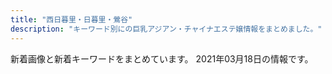 ```yaml
---
title: "西日暮里・日暮里・鶯谷"
description: "キーワード別にの巨乳アジアン・チャイナエステ嬢情報をまとめました。"
---
```


新着画像と新着キーワードをまとめています。
2021年03月18日の情報です。

<DmmAffiliateIns />
<KeywordTable
  shops={
    [
    {
        "station": "JR\u897f\u65e5\u66ae\u91cc\u99c5",
        "url": "http://flowerscent.este.work/",
        "keywords": {
            "83": 36,
            "D": 12,
            "86": 12,
            "87": 12,
            "E": 12,
            "C": 36
        },
        "name": "\u3075\u308f\u3075\u308f",
        "img_links": [
            "http://flowerscent.este.work/head_2_4691_1553674270815382.png",
            "http://flowerscent.este.work/head_3_4691_1556258938113847.png",
            "http://flowerscent.este.work/2/uploadimg/1599833697.jpg",
            "http://flowerscent.este.work/2/uploadimg/1600260826.jpg",
            "http://flowerscent.este.work/head_1_4691_1553674270167089.png"
        ]
    },
    {
        "img_links": [
            "http://es-rlx.com/staff/yuki/01.jpg",
            "http://es-rlx.com/pic/top3.jpg",
            "http://es-rlx.com/img/ttl_staff.png",
            "http://es-rlx.com/i/files/homeimg.jpg",
            "http://es-rlx.com/img/access/road03.jpg",
            "http://es-rlx.com/pic/head.png",
            "http://es-rlx.com/staff/minami/01.jpg",
            "http://es-rlx.com/staff/mai/01.jpg",
            "http://es-rlx.com/img/ft_tel.png",
            "http://es-rlx.com/staff/sakura/01.jpg",
            "http://es-rlx.com/staff/rumi/01.jpg",
            "http://es-rlx.com/img/access/kanban.png",
            "http://es-rlx.com/img/access/road02.jpg",
            "http://es-rlx.com/staff/anna/01.jpg",
            "http://es-rlx.com/img/ttl_tnew.png",
            "http://es-rlx.com/img/ttl_rec.png",
            "http://es-rlx.com/staff/rumi/01mb.jpg",
            "http://es-rlx.com/staff/minami/01mb.jpg",
            "http://es-rlx.com/img/ttl_mobile.png",
            "http://es-rlx.com/img/access/road01.jpg",
            "http://es-rlx.com/staff/mai/01mb.jpg",
            "http://es-rlx.com/img/access/roaddm.png",
            "http://es-rlx.com/pic/top1.jpg",
            "http://es-rlx.com/staff/anna/01mb.jpg",
            "http://es-rlx.com/img/access/road04.jpg",
            "http://es-rlx.com/pic/top2.jpg",
            "http://es-rlx.com/staff/sakura/01mb.jpg",
            "http://es-rlx.com/img/youtube.jpg",
            "http://es-rlx.com/staff/yuki/01mb.jpg"
        ],
        "name": "\u5065\u7f8e\u5802",
        "url": "http://es-rlx.com/",
        "station": "JR\u9daf\u8c37\u99c5\u5317\u53e3",
        "keywords": {
            "C": 21
        }
    },
    {
        "station": "JR\u65e5\u66ae\u91cc\u99c5",
        "keywords": {},
        "name": "\u6797\u30de\u30c3\u30b5\u30fc\u30b8",
        "img_links": [
            "http://www.night.ne.jp/nightnet/img/9.jpg",
            "http://www.night.ne.jp/tokyo/hayasi/img/index.jpg",
            "http://www.night.ne.jp/nightnet/img/17.jpg",
            "http://www.night.ne.jp/nightnet/img/5.jpg",
            "http://www.night.ne.jp/tokyo/hayasi/img/index_view.jpg",
            "http://www.night.ne.jp/_format/W/img/whats_view.jpg",
            "http://www.night.ne.jp/nightnet/img/1.jpg",
            "http://www.night.ne.jp/nightnet/img/7.jpg",
            "http://www.night.ne.jp/tokyo/hayasi/img/view_5.jpg",
            "http://www.night.ne.jp/nightnet/img/10.jpg",
            "http://www.night.ne.jp/nightnet/img/4.jpg",
            "http://www.night.ne.jp/nightnet/img/16.jpg",
            "http://www.night.ne.jp/tokyo/hayasi/img/view_2.jpg",
            "http://www.night.ne.jp/nightnet/img/11.jpg",
            "http://www.night.ne.jp/_format/P/img/whats_news.jpg",
            "http://www.night.ne.jp/nightnet/img/2.jpg",
            "http://www.night.ne.jp/tokyo/hayasi/img_staff/g_7181.jpg",
            "http://www.night.ne.jp/tokyo/hayasi/img/view_6.jpg",
            "http://www.night.ne.jp/nightnet/img/3.jpg",
            "http://www.night.ne.jp/nightnet/img/15.jpg",
            "http://www.night.ne.jp/nightnet/img/6.jpg",
            "http://www.night.ne.jp/tokyo/hayasi/img/view_1.jpg",
            "http://www.night.ne.jp/tokyo/hayasi/img/view_3.jpg",
            "http://www.night.ne.jp/_format/P/img/index_enter_1.jpg",
            "http://www.night.ne.jp/_format/P/img/over_msg_02.jpg",
            "http://www.night.ne.jp/tokyo/hayasi/img/view_4.jpg",
            "http://www.night.ne.jp/nightnet/img/8.jpg",
            "http://www.night.ne.jp/tokyo/hayasi/img/index_top.jpg",
            "http://www.night.ne.jp/_format/P/img/over_msg_01.jpg",
            "http://www.night.ne.jp/tokyo/hayasi/img/qr_code.jpg",
            "http://www.night.ne.jp/nightnet/img/14.jpg",
            "http://www.night.ne.jp/nightnet/img/13.jpg",
            "http://www.night.ne.jp/nightnet/img/12a.jpg"
        ],
        "url": "http://www.night.ne.jp/tokyo/hayasi/"
    },
    {
        "name": "\u5fc3\u7f8e",
        "url": "http://www.ai-lian.work/",
        "keywords": {},
        "img_links": [
            "http://www.ai-lian.work/images/line.png",
            "http://www.ai-lian.work/images/sys1.jpg",
            "http://www.ai-lian.work/img/aya1.jpg",
            "http://www.ai-lian.work/images/3.jpg",
            "http://www.ai-lian.work/img/saya1.jpg",
            "http://www.ai-lian.work/images/head.jpg",
            "http://www.ai-lian.work/images/interior_t.jpg",
            "http://www.ai-lian.work/images/1.jpg",
            "http://www.ai-lian.work/images/staff_t.jpg",
            "http://www.ai-lian.work/images/int2.jpg",
            "http://www.ai-lian.work/images/2.jpg",
            "http://www.ai-lian.work/images/ta.jpg",
            "http://www.ai-lian.work/images/tel.jpg",
            "http://www.ai-lian.work/images/rec1.jpg",
            "http://www.ai-lian.work/images/mobile.jpg",
            "http://www.ai-lian.work/img/yui1.jpg",
            "http://www.ai-lian.work/images/int1.jpg",
            "http://www.ai-lian.work/images/news.jpg"
        ],
        "station": "JR\u9daf\u8c37\u99c5\u5317\u53e3"
    },
    {
        "img_links": [
            "http://massage-aroma.pink/images/cg05.jpg",
            "http://massage-aroma.pink/images/nav-002.png",
            "http://massage-aroma.pink/images/cg10.jpg",
            "http://massage-aroma.pink/images/cg03.jpg",
            "http://massage-aroma.pink/images/top001.png",
            "http://massage-aroma.pink/images/cg06.jpg",
            "http://massage-aroma.pink/images/cg04.jpg",
            "http://massage-aroma.pink/images/tel.png",
            "http://massage-aroma.pink/images/cg09.jpg",
            "http://massage-aroma.pink/images/no.png",
            "http://massage-aroma.pink/images/nav-001.png",
            "http://massage-aroma.pink/images/nav-004.png",
            "http://massage-aroma.pink/images/cg02.jpg",
            "http://massage-aroma.pink/images/cg011.jpg",
            "http://massage-aroma.pink/images/cg07.jpg",
            "http://massage-aroma.pink/images/cg061.jpg",
            "http://massage-aroma.pink/images/nav-005.png",
            "http://massage-aroma.pink/images/cg08.jpg",
            "http://massage-aroma.pink/images/cg01.jpg",
            "http://massage-aroma.pink/images/nav-006.png",
            "http://massage-aroma.pink/images/nav-003.png"
        ],
        "keywords": {
            "D": 10,
            "86": 10
        },
        "name": "\u30d1\u30b8\u30e3\u30de",
        "station": "JR\u65e5\u66ae\u91cc\u99c5\u6771\u53e3",
        "url": "http://massage-aroma.pink/"
    },
    {
        "name": "\u307f\u306a\u307f",
        "keywords": {},
        "station": "JR\u65e5\u66ae\u91cc\u99c5\u6771\u53e3",
        "img_links": [
            "http://es-minami.com/img/nana1.jpg",
            "http://www.es-minami.com/images/mika1.jpg",
            "http://www.es-minami.com/gals/rika1.jpg",
            "http://www.es-minami.com/gals/mika1.jpg",
            "http://es-minami.com/images/mika1.jpg",
            "http://es-minami.com/gals/mika2.jpg",
            "http://www.es-minami.com/gals/nana1.jpg",
            "http://www.es-minami.com/gals/riri1.jpg",
            "http://www.es-minami.com/images/rika1.jpg",
            "http://www.es-minami.com/gals/mika2.jpg",
            "http://es-minami.com/images/rika1.jpg",
            "http://www.es-minami.com/images/news.png",
            "http://www.es-minami.com/img/sayuri1.jpg",
            "http://www.es-minami.com/images/sayuri2.jpg",
            "http://www.es-minami.com/gals/sayuri1.jpg",
            "http://www.es-minami.com/images/sayuri1.jpg",
            "http://es-minami.com/gals/yuki1.jpg",
            "http://es-minami.com/img/mika2.jpg",
            "http://es-minami.com/gals/rika1.jpg",
            "http://www.es-minami.com/img/mika2.jpg",
            "http://es-minami.com/images/staff-bar.png",
            "http://es-minami.com/images/mika2.jpg",
            "http://es-minami.com/images/yuki1.jpg",
            "http://www.es-minami.com/img/yuki1.jpg",
            "http://www.es-minami.com/gals/sayuri2.jpg",
            "http://es-minami.com/images/mobole.png",
            "http://es-minami.com/images/sayuri2.jpg",
            "http://es-minami.com/images/riri1.jpg",
            "http://www.es-minami.com/img/mika1.jpg",
            "http://www.es-minami.com/images/riri1.jpg",
            "http://es-minami.com/gals/sayuri1.jpg",
            "http://www.es-minami.com/gals/sakura1.jpg",
            "http://es-minami.com/img/sayuri2.jpg",
            "http://es-minami.com/img/sayuri1.jpg",
            "http://es-minami.com/img/mika1.jpg",
            "http://es-minami.com/images/pick_staff6.jpg",
            "http://es-minami.com/gals/nana1.jpg",
            "http://es-minami.com/images/nana1.jpg",
            "http://www.es-minami.com/images/nana1.jpg",
            "http://www.es-minami.com/img/riri1.jpg",
            "http://es-minami.com/img/riri1.jpg",
            "http://www.es-minami.com/img/nana1.jpg",
            "http://es-minami.com/img/yuki1.jpg",
            "http://es-minami.com/gals/sakura1.jpg",
            "http://www.es-minami.com/img/sayuri2.jpg",
            "http://www.es-minami.com/images/yuki1.jpg",
            "http://es-minami.com/images/news.png",
            "http://www.es-minami.com/images/pick_staff6.jpg",
            "http://es-minami.com/gals/sayuri2.jpg",
            "http://es-minami.com/gals/riri1.jpg",
            "http://www.es-minami.com/images/mobole.png",
            "http://www.es-minami.com/images/staff-bar.png",
            "http://www.es-minami.com/images/mika2.jpg",
            "http://www.es-minami.com/gals/yuki1.jpg",
            "http://es-minami.com/images/sayuri1.jpg",
            "http://es-minami.com/gals/mika1.jpg"
        ],
        "url": "http://es-minami.com/"
    },
    {
        "name": "\u9e97\u4eba",
        "url": "http://reijin.xyz.mn/",
        "station": "JR\u65e5\u66ae\u91cc\u99c5\u6771\u53e3",
        "img_links": [],
        "keywords": {}
    },
    {
        "url": "http://esthe-aroma.red/",
        "img_links": [
            "http://esthe-aroma.red/images/r3.jpg",
            "http://esthe-aroma.red/images/cg07.jpg",
            "http://esthe-aroma.red/images/rec.png",
            "http://esthe-aroma.red/images/top.png",
            "http://esthe-aroma.red/images/sruru.jpg",
            "http://esthe-aroma.red/images/cg10.jpg",
            "http://esthe-aroma.red/images/r2.jpg",
            "http://esthe-aroma.red/images/cg11.jpg",
            "http://esthe-aroma.red/images/cg05.jpg",
            "http://esthe-aroma.red/images/news.png",
            "http://esthe-aroma.red/images/cg09.jpg",
            "http://esthe-aroma.red/images/cg08.jpg",
            "http://esthe-aroma.red/images/cg02.jpg",
            "http://esthe-aroma.red/images/cg04.jpg",
            "http://esthe-aroma.red/images/cg01.jpg",
            "http://esthe-aroma.red/link/menlog.jpg",
            "http://esthe-aroma.red/images/kan.jpg",
            "http://esthe-aroma.red/images/precau.png",
            "http://esthe-aroma.red/images/imm.jpg",
            "http://esthe-aroma.red/images/cg06.jpg",
            "http://esthe-aroma.red/images/staff_s.png",
            "http://esthe-aroma.red/images/evetop.png",
            "http://esthe-aroma.red/images/cg00.jpg",
            "http://esthe-aroma.red/images/r1.jpg",
            "http://esthe-aroma.red/images/r4.jpg",
            "http://esthe-aroma.red/images/cg03.jpg"
        ],
        "name": "\u548c\u5408 \u308f\u3054\u3046",
        "station": "JR\u65e5\u66ae\u91cc\u99c5\u6771\u53e3",
        "keywords": {
            "D": 9,
            "E": 1,
            "86": 10
        }
    },
    {
        "keywords": {},
        "url": "http://www.hohoemi.es-relax.info/",
        "img_links": [
            "http://www.hohoemi.es-relax.info/gals/monika1.jpg",
            "http://www.hohoemi.es-relax.info/gals/yuri1.jpg",
            "http://www.hohoemi.es-relax.info/i/room/r02.jpg",
            "http://www.hohoemi.es-relax.info/images/r02.jpg",
            "http://www.hohoemi.es-relax.info/images/r05.jpg",
            "http://www.hohoemi.es-relax.info/i/room/r01.jpg",
            "http://www.hohoemi.es-relax.info/gals/egao1.jpg",
            "http://www.hohoemi.es-relax.info/gals/nana1.jpg",
            "http://www.hohoemi.es-relax.info/images/newsbar.jpg",
            "http://www.hohoemi.es-relax.info/gals/rika1.jpg",
            "http://www.hohoemi.es-relax.info/images/r01.jpg",
            "http://www.hohoemi.es-relax.info/i/room/r04.jpg",
            "http://www.hohoemi.es-relax.info/gals/mirai1.jpg",
            "http://www.hohoemi.es-relax.info/images/r04.jpg",
            "http://www.hohoemi.es-relax.info/images/img02.jpg",
            "http://www.hohoemi.es-relax.info/images/r03.jpg",
            "http://www.hohoemi.es-relax.info/gals/yuyu1.jpg",
            "http://www.hohoemi.es-relax.info/images/162-1.jpg",
            "http://www.hohoemi.es-relax.info/images/img03.jpg",
            "http://www.hohoemi.es-relax.info/gals/karin1.jpg",
            "http://www.hohoemi.es-relax.info/i/room/r03.jpg",
            "http://www.hohoemi.es-relax.info/images/img04.jpg",
            "http://www.hohoemi.es-relax.info/gals/nanami1.jpg",
            "http://www.hohoemi.es-relax.info/images/nanami1.jpg"
        ],
        "name": "\u307b\u307b\u3048\u307f",
        "station": "JR\u897f\u65e5\u66ae\u91cc\u99c5"
    },
    {
        "url": "http://chou.ies.bz/",
        "img_links": [
            "http://chou.ies.bz/images/s_link.png",
            "http://chou.ies.bz/photos/sites/85/2020/10/2020100610370157.jpg",
            "http://chou.ies.bz/photos/sites/85/2019/07/2019070106320474.jpg",
            "http://chou.ies.bz/photos/sites/85/2019/07/2019070106330942.jpg",
            "http://chou.ies.bz/photos/sites/85/2019/12/2019120602315853.jpg",
            "http://chou.ies.bz/images/n3.png",
            "http://chou.ies.bz/photos/sites/85/2019/07/2019070509385227.jpg",
            "http://chou.ies.bz/images/n1.jpg",
            "http://chou.ies.bz/photos/sites/85/2019/06/2019062803491517.jpg",
            "http://chou.ies.bz/photos/sites/85/2020/12/2020121802483415.jpg",
            "http://chou.ies.bz/images/s_news.png",
            "http://chou.ies.bz/photos/sites/85/2020/12/2020120204265615.jpg",
            "http://chou.ies.bz/images/s_staff.jpg",
            "http://chou.ies.bz/images/mobile.png",
            "http://chou.ies.bz/photos/sites/85/2020/12/2020120204150858.jpg",
            "http://chou.ies.bz/images/s_pick.png",
            "http://chou.ies.bz/photos/sites/85/2019/07/2019070106340260.jpg",
            "http://chou.ies.bz/images/s3.png",
            "http://chou.ies.bz/images/s1.png",
            "http://chou.ies.bz/photos/sites/85/2020/10/2020100610383828.jpg",
            "http://chou.ies.bz/photos/sites/85/2019/07/2019070106333414.jpg",
            "http://chou.ies.bz/images/top.png"
        ],
        "keywords": {
            "85": 1,
            "84": 2,
            "E": 1,
            "D": 9,
            "86": 7,
            "C": 1,
            "87": 1
        },
        "name": "\u706f\u308a\u5c4b",
        "station": "JR\u897f\u65e5\u66ae\u91cc\u99c5"
    },
    {
        "keywords": {
            "\u30bb\u30af\u30b7\u30fc": 29,
            "G": 2,
            "E": 1
        },
        "url": "https://www.sofia-est.com/",
        "station": "JR\u65e5\u66ae\u91cc\u99c5\u5357\u53e3",
        "name": "\u30bd\u30d5\u30a3\u30a2",
        "img_links": [
            "https://www.sofia-est.com/img/girl/pickup/pickup20191220093702.jpg",
            "https://www.sofia-est.com/img/material/top_about.png",
            "https://www.sofia-est.com/img/material/mob_m5.jpg",
            "https://www.sofia-est.com/img/material/yakusoku.png",
            "https://www.sofia-est.com/img/girl/main/s55_1.jpg",
            "https://www.sofia-est.com/img/girl/thumb/s55_1.jpg",
            "https://www.sofia-est.com/img/material/noimg_thumb.jpg",
            "https://www.sofia-est.com/img/material/movieicon.png",
            "https://www.sofia-est.com/img/material/sd_rt_btn.png",
            "https://www.sofia-est.com/img/material/gm4_rollout.png",
            "https://www.sofia-est.com/img/material/page3_subt1.png",
            "https://www.sofia-est.com/img/material/phototxt.jpg",
            "https://www.sofia-est.com/img/girl/list/s89_list.jpg",
            "https://www.sofia-est.com/img/material/top_kodawari.png",
            "https://www.sofia-est.com/img/girl/thumb/s81_5.jpg",
            "https://www.sofia-est.com/img/material/movie_left_yaji.png",
            "https://www.sofia-est.com/img/girl/thumb/s55_2.jpg",
            "https://www.sofia-est.com/img/material/page8_subt1.png",
            "https://www.sofia-est.com/img/girl/thumb/s56_2.jpg",
            "https://www.sofia-est.com/img/girl/list/s100_list.jpg",
            "https://www.sofia-est.com/img/girl/pickup/pickup20200111122329.jpg",
            "https://www.sofia-est.com/img/girl/list/s57_list.jpg",
            "https://www.sofia-est.com/img/girl/thumb/s84_1.jpg",
            "https://www.sofia-est.com/img/material/mob_t1.jpg",
            "https://www.sofia-est.com/img/material/top_pickup.png",
            "https://www.sofia-est.com/img/material/mob_t3.jpg",
            "https://www.sofia-est.com/img/material/noimg_b.jpg",
            "https://www.sofia-est.com/img/material/mob_t4.jpg",
            "https://www.sofia-est.com/img/girl/thumb/s100_1.jpg",
            "https://www.sofia-est.com/img/girl/main/s92_1.jpg",
            "https://www.sofia-est.com/img/girl/list/s94_list.jpg",
            "https://www.sofia-est.com/img/girl/thumb/s85_1.jpg",
            "https://www.sofia-est.com/img/girl/main/s56_1.jpg",
            "https://www.sofia-est.com/img/girl/list/s56_list.jpg",
            "https://www.sofia-est.com/img/material/photo6.jpg",
            "https://www.sofia-est.com/img/girl/main/s81_1.jpg",
            "https://www.sofia-est.com/img/girl/list/s99_list.jpg",
            "https://www.sofia-est.com/img/banner/koko_120x60.png",
            "https://www.sofia-est.com/img/material/page8_subt2.png",
            "https://www.sofia-est.com/img/girl/thumb/s81_2.jpg",
            "https://www.sofia-est.com/img/material/hosi5.png",
            "https://www.sofia-est.com/img/material/photo7.jpg",
            "https://www.sofia-est.com/img/material/course_tanta1.png",
            "https://www.sofia-est.com/img/material/page4_subt1.png",
            "https://www.sofia-est.com/img/material/page6_subt2.png",
            "https://www.sofia-est.com/img/material/page6_subt3.png",
            "https://www.sofia-est.com/img/girl/main/s57_1.jpg",
            "https://www.sofia-est.com/img/girl/thumb/s84_2.jpg",
            "https://www.sofia-est.com/img/material/mob_m2_rev1.jpg",
            "https://www.sofia-est.com/img/material/gm5_rollout.png",
            "https://www.sofia-est.com/img/girl/main/s97_1.jpg",
            "https://www.sofia-est.com/img/girl/thumb/s108_1.jpg",
            "https://www.sofia-est.com/img/girl/thumb/s85_3.jpg",
            "https://www.sofia-est.com/img/girl/thumb/s57_1.jpg",
            "https://www.sofia-est.com/img/material/page4_subt2.png",
            "https://www.sofia-est.com/img/girl/list/s81_list.jpg",
            "https://www.sofia-est.com/img/material/photo8.jpg",
            "https://www.sofia-est.com/img/material/mob_m1_rev1.jpg",
            "https://www.sofia-est.com/img/material/mob_t5.jpg",
            "https://www.sofia-est.com/img/top/topslide20141210.jpg",
            "https://www.sofia-est.com/img/girl/thumb/s100_2.jpg",
            "https://www.sofia-est.com/img/top/topslide20141211.jpg",
            "https://www.sofia-est.com/img/girl/list/s92_list.jpg",
            "https://www.sofia-est.com/img/girl/thumb/s92_1.jpg",
            "https://www.sofia-est.com/img/girl/list/s97_list.jpg",
            "https://www.sofia-est.com/img/material/top_infomation.png",
            "https://www.sofia-est.com/img/material/noimg_m.jpg",
            "https://www.sofia-est.com/img/material/page2_subt1.png",
            "https://www.sofia-est.com/img/material/course_tanta2.png",
            "https://www.sofia-est.com/img/girl/thumb/s81_4.jpg",
            "https://www.sofia-est.com/img/material/top_kodawariimg1.jpg",
            "https://www.sofia-est.com/img/material/mob_m4.jpg",
            "https://www.sofia-est.com/img/material/gm3_rollout.png",
            "https://www.sofia-est.com/img/material/top_camp.png",
            "https://www.sofia-est.com/img/girl/pickup/pickup20191220093623.jpg",
            "https://www.sofia-est.com/img/girl/thumb/s94_1.jpg",
            "https://www.sofia-est.com/img/material/mob_t2.jpg",
            "https://www.sofia-est.com/img/girl/thumb/s81_1.jpg",
            "https://www.sofia-est.com/img/material/top_movie.png",
            "https://www.sofia-est.com/img/material/courseoption_rev1.png",
            "https://www.sofia-est.com/img/girl/thumb/s89_1.jpg",
            "https://www.sofia-est.com/img/material/pagetop_rollout.png",
            "https://www.sofia-est.com/img/girl/main/s100_1.jpg",
            "https://www.sofia-est.com/img/material/doublecourse_rev1.png",
            "https://www.sofia-est.com/img/girl/list/s85_list.jpg",
            "https://www.sofia-est.com/img/material/gm6_rollout.png",
            "https://www.sofia-est.com/img/material/movie20141210.jpg",
            "https://www.sofia-est.com/img/material/mobileqr.png",
            "https://www.sofia-est.com/img/girl/main/s99_1.jpg",
            "https://www.sofia-est.com/img/girl/main/s84_1.jpg",
            "https://www.sofia-est.com/img/material/iph.png",
            "https://www.sofia-est.com/img/material/page5_subt2.png",
            "https://www.sofia-est.com/img/material/gm1_rollout.png",
            "https://www.sofia-est.com/img/girl/thumb/s99_1.jpg",
            "https://www.sofia-est.com/img/girl/thumb/s55_3.jpg",
            "https://www.sofia-est.com/img/girl/thumb/s97_1.jpg",
            "https://www.sofia-est.com/img/girl/thumb/s111_1.jpg",
            "https://www.sofia-est.com/img/girl/thumb/s85_2.jpg",
            "https://www.sofia-est.com/img/girl/list/s111_list.jpg",
            "https://www.sofia-est.com/img/girl/main/s111_1.jpg",
            "https://www.sofia-est.com/img/material/photo4.jpg",
            "https://www.sofia-est.com/img/girl/mobilepickup/mobilepickup20200302124127.jpg",
            "https://www.sofia-est.com/img/girl/pickup/pickup20190509222453.jpg",
            "https://www.sofia-est.com/img/girl/list/s55_list.jpg",
            "https://www.sofia-est.com/img/material/photobig.jpg",
            "https://www.sofia-est.com/img/girl/thumb/s81_3.jpg",
            "https://www.sofia-est.com/img/material/page5_subt1.png",
            "https://www.sofia-est.com/img/material/photo2.jpg",
            "https://www.sofia-est.com/img/girl/thumb/s56_1.jpg",
            "https://www.sofia-est.com/img/material/page6_subt1.png",
            "https://www.sofia-est.com/img/material/top_news.png",
            "https://www.sofia-est.com/img/girl/list/s108_list.jpg",
            "https://www.sofia-est.com/img/material/mob_m3_rev1.jpg",
            "https://www.sofia-est.com/img/girl/thumb/s99_2.jpg",
            "https://www.sofia-est.com/img/material/photo5.jpg",
            "https://www.sofia-est.com/img/girl/list/s84_list.jpg",
            "https://www.sofia-est.com/img/material/page3_1_subt2.png",
            "https://www.sofia-est.com/img/material/gm2_rollout.png",
            "https://www.sofia-est.com/img/girl/main/s85_1.jpg",
            "https://www.sofia-est.com/img/material/top_twitter.png",
            "https://www.sofia-est.com/img/material/top_newface.png",
            "https://www.sofia-est.com/img/material/coursepoint_rev2.png",
            "https://www.sofia-est.com/img/girl/thumb/s94_2.jpg",
            "https://www.sofia-est.com/img/girl/thumb/s92_2.jpg",
            "https://www.sofia-est.com/img/material/photo1.jpg",
            "https://www.sofia-est.com/img/what/coupon202009.png",
            "https://www.sofia-est.com/img/material/movie_right_yaji.png",
            "https://www.sofia-est.com/img/girl/thumb/s97_2.jpg",
            "https://www.sofia-est.com/img/material/page3_1_subt1.png",
            "https://www.sofia-est.com/img/top/topslide20150918.jpg",
            "https://www.sofia-est.com/img/material/photo3.jpg",
            "https://www.sofia-est.com/img/material/mob_youtube.png",
            "https://www.sofia-est.com/img/material/page7_subt1.png",
            "https://www.sofia-est.com/img/girl/main/s94_1.jpg"
        ]
    },
    {
        "keywords": {
            "D": 16,
            "86": 8,
            "83": 4,
            "87": 4
        },
        "station": "JR\u9daf\u8c37\u99c5\u5317\u53e3",
        "url": "http://lapis.tyo.cm/",
        "img_links": [
            "http://lapis.tyo.cm/images/pick_bj1.jpg",
            "http://lapis.tyo.cm/images/top.png",
            "http://lapis.tyo.cm/photos/sites/75/2021/01/2021010407562324.jpg",
            "http://lapis.tyo.cm/images/s_face.jpg",
            "http://lapis.tyo.cm/photos/sites/75/2021/01/2021010407562290.jpg",
            "http://lapis.tyo.cm/images/nbj1.jpg",
            "http://lapis.tyo.cm/images/nbj3.jpg",
            "http://lapis.tyo.cm/images/s_link.jpg",
            "http://lapis.tyo.cm/photos/sites/75/2021/01/2021010407562482.jpg",
            "http://lapis.tyo.cm/images/mobile.jpg",
            "http://lapis.tyo.cm/images/pick_bj3.jpg",
            "http://lapis.tyo.cm/images/s_staff.jpg",
            "http://lapis.tyo.cm/images/s_blog.jpg",
            "http://lapis.tyo.cm/images/s_pick.jpg",
            "http://lapis.tyo.cm/photos/sites/75/2021/01/2021010407562697.jpg",
            "http://lapis.tyo.cm/images/new.jpg"
        ],
        "name": "\u30e9\u30d4\u30b9"
    },
    {
        "img_links": [
            "http://momo.tyo.cm/images/nav_link03.png",
            "http://momo.tyo.cm/images/top_slider01.jpg",
            "http://momo.tyo.cm/images/tit_com05.png",
            "http://momo.tyo.cm/images/nav_link05.png",
            "http://momo.tyo.cm/images/tit_link01.png",
            "http://momo.tyo.cm/photos/sites/53/2021/02/2021021607405730.jpg",
            "http://momo.tyo.cm/images/nav_link04.png",
            "http://momo.tyo.cm/images/tit_com01.png",
            "http://momo.tyo.cm/images/tit04.png",
            "http://momo.tyo.cm/images/tit_com04.png",
            "http://momo.tyo.cm/images/top_slider02.jpg",
            "http://momo.tyo.cm/images/nav_link02.png",
            "http://momo.tyo.cm/images/news.png",
            "http://momo.tyo.cm/photos/sites/53/2021/02/2021021607405882.jpg",
            "http://momo.tyo.cm/images/tit01.png",
            "http://momo.tyo.cm/images/border02.png",
            "http://momo.tyo.cm/images/tit_com03.png",
            "http://momo.tyo.cm/images/nav_link06.png",
            "http://momo.tyo.cm/images/tit03.png",
            "http://momo.tyo.cm/images/bg_pick.png",
            "http://momo.tyo.cm/images/tit02.png",
            "http://momo.tyo.cm/images/tit05.png",
            "http://momo.tyo.cm/images/tit_com02.png",
            "http://momo.tyo.cm/photos/sites/53/2021/02/2021021607405578.jpg",
            "http://momo.tyo.cm/images/pagetop.png",
            "http://momo.tyo.cm/images/tit_com.png",
            "http://momo.tyo.cm/images/tit_staff.png",
            "http://momo.tyo.cm/photos/sites/53/2021/02/2021021607405658.jpg",
            "http://momo.tyo.cm/images/nav_link01.png",
            "http://momo.tyo.cm/images/border01.png"
        ],
        "keywords": {
            "85": 5,
            "D": 20,
            "86": 15
        },
        "name": "\u6843",
        "station": "JR\u65e5\u66ae\u91cc\u99c5\u5357\u53e3",
        "url": "http://momo.tyo.cm/"
    },
    {
        "station": "JR\u65e5\u66ae\u91cc\u99c5\u6771\u53e3",
        "img_links": [
            "http://www.en-nippori.net/image/mainparts/images/navi01_03.jpg",
            "http://www.en-nippori.net/image/therapist/02.jpg",
            "http://www.en-nippori.net/image/mainparts/images/navi01_07.jpg",
            "http://www.en-nippori.net/image/therapist/03.jpg",
            "http://www.en-nippori.net/image/therapist/04.jpg",
            "http://www.en-nippori.net/image/mainparts/images/navi01_02.jpg",
            "http://www.en-nippori.net/image/mainparts/main.jpg",
            "http://www.en-nippori.net/image/mainparts/images/navi01_06.jpg",
            "http://www.en-nippori.net/image/mainparts/images/navi01_05.jpg",
            "http://www.en-nippori.net/image/therapist/06.jpg",
            "http://www.en-nippori.net/image/mainparts/images/navi01_04.jpg",
            "http://www.en-nippori.net/image/therapist/01.jpg",
            "http://www.en-nippori.net/image/index/top.jpg"
        ],
        "keywords": {
            "C": 6
        },
        "name": "\u7e01",
        "url": "http://www.en-nippori.net/"
    },
    {
        "img_links": [
            "http://www.es-ms.work/images/sys.jpg",
            "http://www.es-ms.work/images/ac1.jpg",
            "http://www.es-ms.work/images/int2.jpg",
            "http://www.es-ms.work/staff/kaya.jpg",
            "http://www.es-ms.work/images/news.jpg",
            "http://www.es-ms.work/images/head.jpg",
            "http://www.es-ms.work/images/rec1.jpg",
            "http://www.es-ms.work/images/int1.jpg",
            "http://www.es-ms.work/staff/rina.jpg",
            "http://www.es-ms.work/images/rec2.jpg",
            "http://www.es-ms.work/images/2.jpg",
            "http://www.es-ms.work/img/rina1.jpg",
            "http://www.es-ms.work/images/s1.png",
            "http://www.es-ms.work/img/kaya1.jpg",
            "http://www.es-ms.work/images/1.jpg",
            "http://www.es-ms.work/images/staff_t.jpg",
            "http://www.es-ms.work/images/interior_t.jpg",
            "http://www.es-ms.work/img/sayuri1.jpg",
            "http://www.es-ms.work/images/3.jpg",
            "http://www.es-ms.work/staff/sayuri.jpg",
            "http://www.es-ms.work/images/tg.jpg"
        ],
        "station": "JR\u9daf\u8c37\u99c5\u5317\u53e3",
        "url": "http://www.es-ms.work/",
        "name": "\u685c\u306e\u5bb6",
        "keywords": {}
    },
    {
        "url": "https://mominoki.tyo.ac/",
        "station": "\u753a\u5c4b\u99c51\u756a\u51fa\u53e3",
        "keywords": {
            "D": 24,
            "E": 4,
            "87": 8,
            "86": 4,
            "83": 4,
            "C": 15,
            "85": 12
        },
        "img_links": [
            "https://mominoki.tyo.ac/images/themes/pink/mobile.jpg",
            "https://mominoki.tyo.ac/images/themes/pink/s_staff.png",
            "https://mominoki.tyo.ac/photos/sites/41/2020/09/2020092801595154.jpg",
            "https://mominoki.tyo.ac/photos/sites/41/2020/09/2020092804344750.jpg",
            "https://mominoki.tyo.ac/photos/sites/41/2020/11/2020111401222038.jpg",
            "https://mominoki.tyo.ac/images/themes/pink/s_newface.png",
            "https://mominoki.tyo.ac/images/themes/pink/s_pickup.png",
            "https://mominoki.tyo.ac/photos/sites/41/2020/09/2020092804344656.jpg",
            "https://mominoki.tyo.ac/photos/sites/41/2021/03/202103150747058.jpg",
            "https://mominoki.tyo.ac/images/room4.jpg",
            "https://mominoki.tyo.ac/images/room1.jpg",
            "https://mominoki.tyo.ac/images/themes/pink/s_link.png",
            "https://mominoki.tyo.ac/images/room3.jpg",
            "https://mominoki.tyo.ac/photos/sites/41/2020/09/2020092810535583.jpg",
            "https://mominoki.tyo.ac/images/themes/pink/s_ranking.png",
            "https://mominoki.tyo.ac/photos/sites/41/2021/03/202103150746598.jpg",
            "https://mominoki.tyo.ac/images/themes/pink/no1.png",
            "https://mominoki.tyo.ac/images/themes/pink/line.png",
            "https://mominoki.tyo.ac/images/themes/pink/r3.jpg",
            "https://mominoki.tyo.ac/images/themes/pink/s_news.png",
            "https://mominoki.tyo.ac/images/themes/pink/no2.png",
            "https://mominoki.tyo.ac/images/room2.jpg",
            "https://mominoki.tyo.ac/photos/sites/41/2020/09/2020092804344859.jpg"
        ],
        "name": "\u3082\u307f\u306e\u6728"
    },
    {
        "img_links": [
            "http://www.relax-mirai.info/images/risa1.jpg",
            "http://www.relax-mirai.info/i/120/sayuri1.jpg",
            "http://www.relax-mirai.info/i/images/sayuri1.jpg",
            "http://www.relax-mirai.info/images/qr.jpg",
            "http://www.relax-mirai.info/gals/risa1.jpg",
            "http://www.relax-mirai.info/gals/kaka1.jpg",
            "http://www.relax-mirai.info/images/m02.jpg",
            "http://www.relax-mirai.info/i/images/momo1.jpg",
            "http://www.relax-mirai.info/images/momo1.jpg",
            "http://www.relax-mirai.info/images/info01.jpg",
            "http://www.relax-mirai.info/images/m04.jpg",
            "http://www.relax-mirai.info/gals/aki1.jpg",
            "http://www.relax-mirai.info/images/sayuri1.jpg",
            "http://www.relax-mirai.info/gals/emi1.jpg",
            "http://www.relax-mirai.info/images/info02.jpg",
            "http://www.relax-mirai.info/images/m03.jpg"
        ],
        "name": "\u672a\u6765",
        "keywords": {},
        "url": "http://www.relax-mirai.info/",
        "station": "\u65e5\u66ae\u91cc\u99c5\u6771\u53e3"
    },
    {
        "url": "http://www.mac-riraku106.xyz/",
        "img_links": [
            "http://www.mac-riraku106.xyz/static/picture/top-img01.png",
            "http://www.mac-riraku106.xyz/static/picture/top-img09.png",
            "http://www.mac-riraku106.xyz/uploads/190826/1-1ZR6144611E0.jpg",
            "http://www.mac-riraku106.xyz/uploads/200501/1-200501125150516.jpg",
            "http://www.mac-riraku106.xyz/uploads/191128/1-19112Q3102OP.jpg",
            "http://www.mac-riraku106.xyz/uploads/200501/1-200501125300127.jpg",
            "http://www.mac-riraku106.xyz/static/picture/michi01.png",
            "http://www.mac-riraku106.xyz/uploads/191106/1-191106092J62Y.jpg",
            "http://www.mac-riraku106.xyz/uploads/190926/1-1Z926131T2408.jpg",
            "http://www.mac-riraku106.xyz/static/picture/top-img03.png",
            "http://www.mac-riraku106.xyz/uploads/200501/1-200501145002a7.jpg",
            "http://www.mac-riraku106.xyz/static/picture/1.jpg",
            "http://www.mac-riraku106.xyz/uploads/190723/30-1.jpg",
            "http://www.mac-riraku106.xyz/uploads/200325/1-2003251H340B9.jpg",
            "http://www.mac-riraku106.xyz/uploads/190723/25-1.jpg",
            "http://www.mac-riraku106.xyz/static/picture/call.png",
            "http://www.mac-riraku106.xyz/uploads/191219/1-191219124141563.jpg",
            "http://www.mac-riraku106.xyz/uploads/190723/23-3.jpg",
            "http://www.mac-riraku106.xyz/uploads/200818/1-200QQ55415J4.jpg",
            "http://www.mac-riraku106.xyz/uploads/200317/1-20031G44235R7.jpg",
            "http://www.mac-riraku106.xyz/uploads/191128/1-19112Q31009521.jpg",
            "http://www.mac-riraku106.xyz/uploads/200310/1-200310130925920.jpg",
            "http://www.mac-riraku106.xyz/uploads/190906/1-1ZZ6125225A4.jpg",
            "http://www.mac-riraku106.xyz/uploads/191008/1-19100Q5451M20.jpg",
            "http://www.mac-riraku106.xyz/uploads/190723/10-2.jpg",
            "http://www.mac-riraku106.xyz/uploads/200317/1-20031G4420c38.jpg",
            "http://www.mac-riraku106.xyz/uploads/190723/10-1.jpg",
            "http://www.mac-riraku106.xyz/uploads/190723/23-2.jpg",
            "http://www.mac-riraku106.xyz/uploads/190723/34-1.jpg",
            "http://www.mac-riraku106.xyz/uploads/191106/1-191106092T0531.jpg",
            "http://www.mac-riraku106.xyz/static/picture/tel.png",
            "http://www.mac-riraku106.xyz/uploads/200310/1-200310130Z0421.jpg",
            "http://www.mac-riraku106.xyz/uploads/200818/1-200QQ554231G.jpg",
            "http://www.mac-riraku106.xyz/uploads/200501/1-200501125159161.jpg",
            "http://www.mac-riraku106.xyz/uploads/191008/1-19100Q5453V63.jpg",
            "http://www.mac-riraku106.xyz/static/picture/2.jpg",
            "http://www.mac-riraku106.xyz/uploads/200501/1-200501125251121.jpg",
            "http://www.mac-riraku106.xyz/uploads/191209/1-191209122ZY50.jpg",
            "http://www.mac-riraku106.xyz/uploads/190926/1-1Z926131R6102.jpg",
            "http://www.mac-riraku106.xyz/uploads/200608/1-20060Q02506204.jpg",
            "http://www.mac-riraku106.xyz/uploads/190723/1-1.jpg",
            "http://www.mac-riraku106.xyz/uploads/190723/1-2.jpg",
            "http://www.mac-riraku106.xyz/uploads/200801/1-200P1110A4M2.jpg",
            "http://www.mac-riraku106.xyz/uploads/191209/1-1912091229204E.jpg",
            "http://www.mac-riraku106.xyz/uploads/200801/1-200P1110631926.jpg",
            "http://www.mac-riraku106.xyz/uploads/191128/1-19112Q3111UF.jpg",
            "http://www.mac-riraku106.xyz/uploads/190723/21-1.jpg",
            "http://www.mac-riraku106.xyz/static/picture/michi02.png",
            "http://www.mac-riraku106.xyz/uploads/200501/1-200501145011C2.jpg",
            "http://www.mac-riraku106.xyz/uploads/200801/1-200P1110412514.jpg",
            "http://www.mac-riraku106.xyz/uploads/200608/1-20060Q0251EY.jpg",
            "http://www.mac-riraku106.xyz/uploads/191219/1-19121912423J29.jpg",
            "http://www.mac-riraku106.xyz/uploads/190723/23-1.jpg",
            "http://www.mac-riraku106.xyz/uploads/200325/1-2003251H312V4.jpg",
            "http://www.mac-riraku106.xyz/uploads/191209/1-191209123459153.jpg",
            "http://www.mac-riraku106.xyz/uploads/200501/1-200501144951148.jpg",
            "http://www.mac-riraku106.xyz/uploads/200818/1-200QQ5535E92.jpg",
            "http://www.mac-riraku106.xyz/uploads/190906/1-1ZZ612503C39.jpg",
            "http://www.mac-riraku106.xyz/uploads/190826/1-1ZR614462Qa.jpg",
            "http://www.mac-riraku106.xyz/uploads/190723/33-1.jpg",
            "http://www.mac-riraku106.xyz/uploads/200310/1-20031013091I08.jpg",
            "http://www.mac-riraku106.xyz/uploads/191106/1-191106092S0357.jpg",
            "http://www.mac-riraku106.xyz/static/picture/top-img02.png",
            "http://www.mac-riraku106.xyz/uploads/200317/1-20031G44220J0.jpg"
        ],
        "station": "JR\u65e5\u66ae\u91cc\u99c5\u5357\u53e3",
        "name": "\u306f\u305f\u3061",
        "keywords": {
            "85": 16,
            "F": 3,
            "C": 18,
            "E": 6,
            "86": 19,
            "94": 3,
            "D": 48
        }
    },
    {
        "img_links": [
            "http://onkyoukou.tyo.cm/images/s_mobile.jpg",
            "http://onkyoukou.tyo.cm/images/mobile.jpg",
            "http://onkyoukou.tyo.cm/images/acc2.jpg",
            "http://onkyoukou.tyo.cm/images/s_face.jpg",
            "http://onkyoukou.tyo.cm/photos/sites/88/2020/03/2020030111163079.jpg",
            "http://onkyoukou.tyo.cm/photos/sites/88/2017/03/staff4.jpg",
            "http://onkyoukou.tyo.cm/images/n3.jpg",
            "http://onkyoukou.tyo.cm/images/s_pick.jpg",
            "http://onkyoukou.tyo.cm/images/nbj3.jpg",
            "http://onkyoukou.tyo.cm/images/s_news.jpg",
            "http://onkyoukou.tyo.cm/images/top.png",
            "http://onkyoukou.tyo.cm/images/face_bj.jpg",
            "http://onkyoukou.tyo.cm/images/face_bj3.jpg",
            "http://onkyoukou.tyo.cm/images/s_staff.jpg",
            "http://onkyoukou.tyo.cm/images/line.jpg",
            "http://onkyoukou.tyo.cm/photos/sites/88/2017/03/staff2.jpg",
            "http://onkyoukou.tyo.cm/images/nbj1.jpg",
            "http://onkyoukou.tyo.cm/images/n1.jpg",
            "http://onkyoukou.tyo.cm/images/s_staff1.jpg",
            "http://onkyoukou.tyo.cm/images/acc3.jpg",
            "http://onkyoukou.tyo.cm/images/acc1.jpg",
            "http://onkyoukou.tyo.cm/images/s_link.jpg",
            "http://onkyoukou.tyo.cm/photos/sites/88/2017/03/staff1.jpg"
        ],
        "name": "\u6e29\u99a8\u6e2f-\u304a\u3093\u304d\u3087\u3046\u3053\u3046-",
        "keywords": {
            "87": 3,
            "88": 6,
            "C": 13,
            "86": 3
        },
        "station": "JR\u897f\u65e5\u66ae\u91cc\u99c5",
        "url": "http://onkyoukou.tyo.cm/"
    }
]
}
/>
<DmmAffiliateScript />
